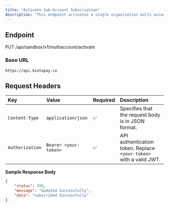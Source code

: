```yaml
---
title: "Activate Sub-Account Subscription"
description: "This endpoint activates a single organisation multi account subscription    "
---
```


## Endpoint

PUT /api/sandbox/v1/multiaccount/activate

### Base URL

`https://api.kiotapay.co`

## **Request Headers**

| Key             | Value                 | Required | Description                                                        |
| :-------------- | :-------------------- | :------- | :----------------------------------------------------------------- |
| `Content-Type`  | `application/json`    | ✅        | Specifies that the request body is in JSON format.                 |
| `Authorization` | `Bearer <your-token>` | ✅        | API authentication token. Replace `<your-token>` with a valid JWT. |

**Sample Response Body**

```json
{
    "status": 200,
    "message": "Updated Successfully",
    "data": "subscribed Successfully"
}
```